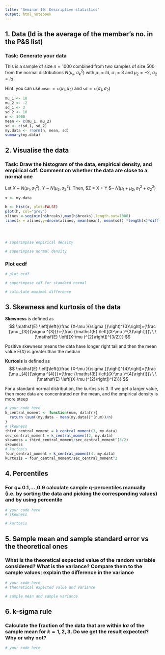 ```yaml
---
title: 'Seminar 10: Descriptive statistics'
output: html_notebook
---
```


## 1. Data (Id is the average of the member's no. in the P&S list)

### Task: Generate your data 

This is a sample of size $n=1000$ combined from two samples of size $500$ from the normal distributions $N(\mu_k,\sigma_k^2)$ with $\mu_1 = Id$, $\sigma_1 = 3$ and $\mu_2 = -2$, $\sigma_2 = Id$

Hint: you can use $\texttt{mean = c}(\mu_1,\mu_2)$ and $\texttt{sd = c}(\sigma_1,\sigma_2)$
 

```r
mu_1 <- 10
mu_2 <- -2
sd_1 <- 3
sd_2 <- 10
n <- 1000
mean <- c(mu_1, mu_2)
sd <- c(sd_1, sd_2)
my.data <- rnorm(n, mean, sd)
summary(my.data)
```

## 2. Visualise the data

### Task: Draw the histogram of the data, empirical density, and empirical cdf. Comment on whether the data are close to a normal one

Let $X$ ~ $N(\mu_1, \sigma_1^2)$, $Y$ ~ $N(\mu_2, \sigma_2^2)$. Then, $Z = X + Y $~ $N(\mu_1 + \mu_2, \sigma_1^2 + \sigma_2^2)$

```r
x <- my.data

h <- hist(x, plot=FALSE)
plot(h, col="grey")
xlines <-seq(min(h$breaks),max(h$breaks),length.out=1000)
lines(x = xlines,y=dnorm(xlines, mean(mean), mean(sd)) *length(x)*diff(h$breaks)[1])




# superimpose empirical density

# superimpose normal density

```

### Plot ecdf

```r
# plot ecdf

# superimpose cdf for standard normal

# calculate maximal difference 

```

## 3. Skewness and kurtosis of the data

**Skewness** is defined as
$$
  \mathsf{E} \left[\left({\frac {X-\mu }{\sigma }}\right)^{3}\right]={\frac {\mu _{3}}{\sigma ^{3}}}={\frac {\mathsf{E} \left[(X-\mu )^{3}\right]}{\ \ \ (\mathsf{E} \left[(X-\mu )^{2}\right])^{3/2}}}
$$

Positive skewness means the data have longer right tail and then the mean value $\mathsf{E}(X)$ is greater than the median

**Kurtosis** is defined as 
$$
  \mathsf{E} \left[\left({\frac {X-\mu }{\sigma }}\right)^{4}\right]={\frac {\mu _{4}}{\sigma ^{4}}}={\frac {\mathsf{E} \left[(X-\mu )^{4}\right]}{\ \ \ (\mathsf{E} \left[(X-\mu )^{2}\right])^{2}}}
$$

For a standard normal distribution, the kurtosis is $3$. If we get a larger value, then more data are concentrated ner the mean, and the empirical density is more steep


```r
# your code here
k_central_moment <- function(num, datafr){
  return (sum((my.data - mean(my.data))^(num))/n)
}
# skewness
third_central_moment = k_central_moment(3, my.data)
sec_central_moment = k_central_moment(2, my.data)
skewness = third_central_moment/sec_central_moment^(3/2)
skewness
# kurtosis
four_central_moment = k_central_moment(4, my.data)
kurtosis = four_central_moment/sec_central_moment^2
```

## 4. Percentiles 

### For q= 0.1,...,0.9 calculate sample q-percentiles manually (i.e. by sorting the data and picking the corresponding values) and by using percentile

```r
# your code here
# skewness

# kurtosis

```


## 5. Sample mean and sample standard error vs the theoretical ones 

### What is the theoretical expected value of the random variable considered? What is the variance? Compare them to the sample values; explain the difference in the variance

```r
# your code here
# theoretical expected value and variance

# sample mean and sample variance

```


## 6. k-sigma rule

### Calculate the fraction of the data that are within $k\sigma$ of the sample mean for $k=1,2,3$. Do we get the result expected? Why or why not?

```r
# your code here

```

